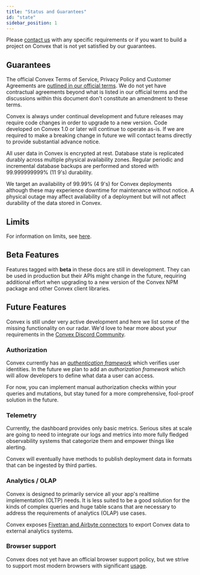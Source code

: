 ```yaml
---
title: "Status and Guarantees"
id: "state"
sidebar_position: 1
---
```


Please [contact us](mailto:support@convex.dev) with any specific requirements or
if you want to build a project on Convex that is not yet satisfied by our
guarantees.

## Guarantees

The official Convex Terms of Service, Privacy Policy and Customer Agreements are
[outlined in our official terms](https://www.convex.dev/legal/tos). We do not
yet have contractual agreements beyond what is listed in our official terms and
the discussions within this document don't constitute an amendment to these
terms.

Convex is always under continual development and future releases may require
code changes in order to upgrade to a new version. Code developed on Convex 1.0
or later will continue to operate as-is. If we are required to make a breaking
change in future we will contact teams directly to provide substantial advance
notice.

All user data in Convex is encrypted at rest. Database state is replicated
durably across multiple physical availability zones. Regular periodic and
incremental database backups are performed and stored with 99.999999999% (11
9's) durability.

We target an availability of 99.99% (4 9's) for Convex deployments although
these may experience downtime for maintenance without notice. A physical outage
may affect availability of a deployment but will not affect durability of the
data stored in Convex.

## Limits

For information on limits, see [here](/docs/production/state/limits.mdx).

## Beta Features

Features tagged with **beta** in these docs are still in development. They can
be used in production but their APIs might change in the future, requiring
additional effort when upgrading to a new version of the Convex NPM package and
other Convex client libraries.

## Future Features

Convex is still under very active development and here we list some of the
missing functionality on our radar. We'd love to hear more about your
requirements in the [Convex Discord Community](https://convex.dev/community).

### Authorization

Convex currently has an [_authentication framework_](/docs/auth.mdx) which
verifies user identities. In the future we plan to add an _authorization
framework_ which will allow developers to define what data a user can access.

For now, you can implement manual authorization checks within your queries and
mutations, but stay tuned for a more comprehensive, fool-proof solution in the
future.

### Telemetry

Currently, the dashboard provides only basic metrics. Serious sites at scale are
going to need to integrate our logs and metrics into more fully fledged
observability systems that categorize them and empower things like alerting.

Convex will eventually have methods to publish deployment data in formats that
can be ingested by third parties.

### Analytics / OLAP

Convex is designed to primarily service all your app's realtime implementation
(OLTP) needs. It is less suited to be a good solution for the kinds of complex
queries and huge table scans that are necessary to address the requirements of
analytics (OLAP) use cases.

Convex exposes
[Fivetran and Airbyte connectors](/docs/database/import-export/streaming.md) to
export Convex data to external analytics systems.

### Browser support

Convex does not yet have an official browser support policy, but we strive to
support most modern browsers with significant
[usage](https://caniuse.com/usage-table).
